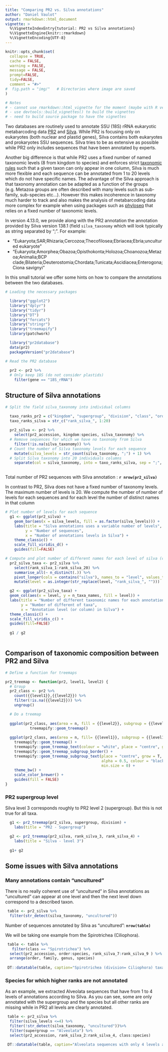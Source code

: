 ```yaml
---
title: "Comparing PR2 vs. Silva annotations"
author: "Daniel Vaulot"
output: rmarkdown::html_document
vignette: >
  %\VignetteIndexEntry{tutorial: PR2 vs Silva annotations}
  %\VignetteEngine{knitr::rmarkdown}
  %\VignetteEncoding{UTF-8}
---
```


```r
knitr::opts_chunk$set(
  collapse = TRUE,
  cache = FALSE,
  warning = FALSE,
  message = FALSE,
  prompt=FALSE,
  tidy=FALSE,
  comment = "#>" 
#  fig.path = "img/"   # Directories where image are saved
)

# Notes
# - cannot use rmarkdown::html_vignette for the moment (maybe with R version 4.0)
# - use devtools::build_vignettes() to build the vignettes
# - need to build source package to have the vignettes
```


Two databases are routinely used to annotate SSU (18S) rRNA eukaryotic metabarcoding data [PR2](https://pr2-database.org/) and [Silva](https://www.arb-silva.de/).  While PR2 is focusing only on eukaryotes (both nuclear and plastid genes), Silva contains both eukaryotes and prokaryotes SSU sequences.  Silva tries to be as extensive as possible while PR2 only includes sequences that have been annotated by experts.

Another big difference is that while PR2 uses a fixed number of named taxonomic levels (8 from kingdom to species) and enforces strict [taxonomic rules](https://pr2-database.org/documentation/pr2-structure/) such that a given taxon can only appear in one column, Silva is much more flexible and each sequence can be annotated from 1 to 20 levels which do not have specific names.  The advantage of the Silva approach is that taxonomy annotation can be adapted as a function of the groups (e.g. Metazoa groups are often described with many levels such as sub-family, sub-species etc...).  However this makes incoherence in taxonomy much harder to track and also makes the analysis of metabarcoding data more complex for example when using packages such as [phyloseq](https://joey711.github.io/phyloseq/) that relies on a fixed number of taxonomic levels.

In version 4.13.0, we provide along with the PR2 annotation the annotation provided by Silva version 138.1 (field `silva_taxonomy` which will look typically as string separated by ";".  For example: 

* "Eukaryota;SAR;Rhizaria;Cercozoa;Thecofilosea;Ebriacea;Ebria;uncultured eukaryote"
* "Eukaryota;Amorphea;Obazoa;Opisthokonta;Holozoa;Choanozoa;Metazoa;Animalia;BCP clade;Bilateria;Deuterostomia;Chordata;Tunicata;Ascidiacea;Enterogona;Ciona savignyi"

In this small tutorial we offer some hints on how to compare the annotations between the two databases.

```r
# Loading the necessary packages

  library("ggplot2")
  library("dplyr")
  library("tidyr")
  library("DT")
  library("forcats")
  library("stringr")
  library("treemapify")
  library(patchwork)

  library("pr2database")
  data(pr2)
  packageVersion("pr2database")

# Read the PR2 database
  
  pr2 <- pr2 %>% 
  # Only keep 18S (do not consider plastids)
    filter(gene == "18S_rRNA")

```


## Structure of Silva annotations


```r
# Split the field silva_taxonomy into individual columns

  taxo_ranks_pr2 = c("kingdom", "supergroup", "division", "class", "order", "family", "genus", "species")
  taxo_ranks_silva = str_c("rank_silva_", 1:20)
    
  pr2_silva <- pr2 %>% 
    select(pr2_accession, kingdom:species, silva_taxonomy) %>% 
  # Remove sequences for which we have no taxonomy from Silva
    filter(!is.na(silva_taxonomy)) %>% 
  # Count the number of Silva taxonomy levels for each sequence
    mutate(silva_levels = str_count(silva_taxonomy, ";") + 1) %>% 
  # Split Silva taxonomy into 20 individuals columns
    separate(col = silva_taxonomy, into = taxo_ranks_silva, sep = ";", remove = FALSE) 
  
```


Total number of PR2 sequences with Silva annotation : **`r nrow(pr2_silva)`**


In contrast to PR2, Silva does not have a fixed number of taxonomy levels.  The maximum number of levels is 20. We compute the number of number of levels for each sequences and for each level the number of distinct names in that column

```r

# Plot number of levels for each sequence
  g1 <- ggplot(pr2_silva) + 
    geom_bar(aes(x = silva_levels, fill = as.factor(silva_levels))) +
    labs(title = "Silva annotations uses a variable number of levels",
         y = "Number of sequences",
         x = "Number of annotations levels in Silva") +
    theme_classic() +
    scale_fill_viridis_d() +
    guides(fill=FALSE)

# Compute and plot number of different names for each level of silva (column) 
  pr2_silva_taxa <- pr2_silva %>% 
    select(rank_silva_1:rank_silva_20) %>% 
    summarise_all(~ n_distinct(.)) %>% 
    pivot_longer(cols = contains("silva"), names_to = "level", values_to = "n_taxa_names") %>% 
    mutate(level = as.integer(str_replace(level, "rank_silva_", "")))

  g2 <- ggplot(pr2_silva_taxa) + 
  geom_col(aes(x = level, y = n_taxa_names, fill = level)) +
  labs(title = "Number of different taxonomic names for each annotation level",
       y = "Number of different of taxa",
       x = "Annotation level (or column) in Silva") +
  theme_classic() +
  scale_fill_viridis_c() +
  guides(fill=FALSE)  
  
  g1 / g2
  

```


## Comparison of taxonomic composition between PR2 and Silva


```r
# Define a function for treemaps

pr2_treemap <- function(pr2, level1, level2) {
  # Group
  pr2_class <- pr2 %>%
    count({{level1}},{{level2}}) %>% 
    filter(!is.na({{level2}})) %>%
    ungroup()

  # Do a treemap
  
  ggplot(pr2_class, aes(area = n, fill = {{level2}}, subgroup = {{level1}}, label = {{level2}})) +
           treemapify::geom_treemap()
  
  ggplot(pr2_class, aes(area = n, fill= {{level1}}, subgroup = {{level1}}, label = {{level2}})) +
    treemapify::geom_treemap() +
    treemapify::geom_treemap_text(colour = "white", place = "centre", grow = TRUE) +
    treemapify::geom_treemap_subgroup_border() +
    treemapify::geom_treemap_subgroup_text(place = "centre", grow = T, 
                                           alpha = 0.5, colour = "black", 
                                           min.size = 0) +
    theme_bw() +
    scale_color_brewer() +
    guides(fill = FALSE)
}
```


### PR2 supergroup level

Silva level 3 corresponds roughly to PR2 level 2 (supergroup). But this is not true for all taxa.

```r
  g1 <- pr2_treemap(pr2_silva, supergroup, division) +
    labs(title = "PR2 - Supergroup")

  g2 <- pr2_treemap(pr2_silva, rank_silva_3, rank_silva_4) +
    labs(title = "Silva - level 3")
  
  g1+ g2
```

## Some issues with Silva annotations

### Many annotations contain "uncultured"

There is no really coherent use of "uncultured" in Silva annotations as "uncultured" can appear at one level and then the next level down correspond to a described taxon.

```r
 table <- pr2_silva %>% 
  filter(str_detect(silva_taxonomy, "uncultured")) 
```

Number of sequences annotated by Silva as "uncultured": **`nrow(table)`**

We will be taking one example from the Spirotrichea (Ciliophora).

```r
 table <- table %>% 
   filter(class == "Spirotrichea") %>% 
  select(pr2_accession, order:species, rank_silva_7:rank_silva_9 ) %>% 
  arrange(order, family, genus, species)
 
 DT::datatable(table, caption="Spirotrichea (division= Ciliophora) taxa annotated as uncultured in Silva.  There is no real coherence in the number of ranks provided by Silva.", rownames = FALSE)
```


### Species for which higher ranks are not annotated

 As an example, we extracted Alveolata sequences that have from 1 to 4 levels of annotations according to Silva. As you can see, some are only annotated with the supergroup and the species but all other ranks are missing while in PR2 all levels are clearly annotated.

```r
 table <- pr2_silva %>% 
  filter(silva_levels <=4) %>%
  filter(!str_detect(silva_taxonomy, "uncultured"))%>% 
  filter(supergroup == "Alveolata") %>% 
  select(pr2_accession, rank_silva_2:rank_silva_4, class:species) 

 DT::datatable(table, caption="Alveolata sequences with only 4 levels annotated in Silva", rownames = FALSE)
```










